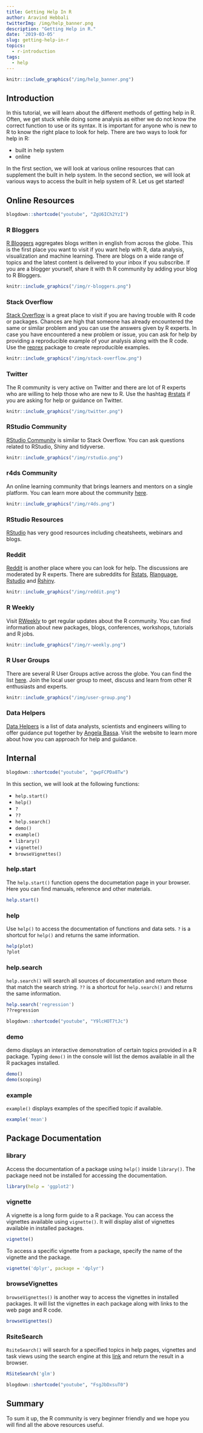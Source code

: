 ```yaml
---
title: Getting Help In R
author: Aravind Hebbali
twitterImg: /img/help_banner.png
description: "Getting Help in R."
date: '2019-03-05'
slug: getting-help-in-r
topics:
  - r-introduction
tags:
  - help
---
```


```r
knitr::include_graphics("/img/help_banner.png")
```

## Introduction

In this tutorial, we will learn about the different methods of getting help in R. 
Often, we get stuck while doing some analysis as either we do not know the 
correct function to use or its syntax. It is important for anyone who is new 
to R to know the right place to look for help. There are two ways to look for 
help in R:

- built in help system
- online

In the first section, we will look at various online resources that can 
supplement the built in help system. In the second section, we will look at 
various ways to access the built in help system of R. Let us get started!

## Online Resources

```r
blogdown::shortcode("youtube", "ZgU6ICh2YzI")
```

### R Bloggers

[R Bloggers](https://www.r-bloggers.com/) aggregates blogs written in english from across the globe. This is the first place you want to visit if you want help with R, data analysis, visualization and machine learning. There are blogs on a wide range of topics and the latest content is delivered to your inbox if you subscribe. If you are a blogger yourself, share it with th R community by adding your blog to R Bloggers.

```r
knitr::include_graphics("/img/r-bloggers.png")
```

### Stack Overflow

[Stack Overflow](https://stackoverflow.com/questions/tagged/r) is a great place to visit if you are having trouble with R code or packages. Chances are high that someone has already encountered the same or similar problem and you can use the answers given by R experts. In case you have encountered a new problem or issue, you can ask for help by providing a reproducible example of your analysis along with the R code. Use the [reprex](http://reprex.tidyverse.org/) package to create reproducible examples. 

```r
knitr::include_graphics("/img/stack-overflow.png")
```

### Twitter

The R community is very active on Twitter and there are lot of R experts who are willing to help those who are new to R. Use the hashtag [#rstats](https://twitter.com/search?q=%23rstats) if you are asking for help or guidance on Twitter.

```r
knitr::include_graphics("/img/twitter.png")
```

### RStudio Community

[RStudio Community](https://community.rstudio.com/) is similar to Stack Overflow. You can ask questions
related to RStudio, Shiny and tidyverse.

```r
knitr::include_graphics("/img/rstudio.png")
```

### r4ds Community

An online learning community that brings learners and mentors on a single platform. You can learn more about the
community [here](http://www.rfordatasci.com/).

```r
knitr::include_graphics("/img/r4ds.png")
```

### RStudio Resources

[RStudio](https://resources.rstudio.com/) has very good resources including cheatsheets, webinars and blogs. 

### Reddit

[Reddit](https://www.reddit.com/r/rstats/) is another place where you can look for help. The discussions are moderated by R experts. There are subreddits for [Rstats](https://www.reddit.com/r/rstats/), [Rlanguage](https://www.reddit.com/r/Rlanguage/), [Rstudio](https://www.reddit.com/r/rshiny/) and [Rshiny](https://www.reddit.com/r/RStudio/).

```r
knitr::include_graphics("/img/reddit.png")
```

### R Weekly

Visit [RWeekly](https://rweekly.org/) to get regular updates about the R community. You can find information about new packages, blogs, conferences, workshops, tutorials and R jobs. 

```r
knitr::include_graphics("/img/r-weekly.png")
```

### R User Groups

There are several R User Groups active across the globe. You can find the list [here](https://jumpingrivers.github.io/meetingsR/r-user-groups.html). Join the local user group to meet, discuss and learn from other R enthusiasts and experts.

```r
knitr::include_graphics("/img/user-group.png")
```

### Data Helpers

[Data Helpers](http://www.datahelpers.org/) is a list of data analysts, scientists and engineers willing to offer guidance put together by [Angela Bassa](https://twitter.com/AngeBassa/). Visit the website to learn more about how you can approach for help and guidance.

## Internal

```r
blogdown::shortcode("youtube", "gwpFCPDa8Tw")
```

In this section, we will look at the following functions:

- `help.start()`
- `help()`
- `?`
- `??`
- `help.search()`
- `demo()`
- `example()`
- `library()`
- `vignette()`
- `browseVignettes()`

### help.start

The `help.start()` function opens the documetation page in your browser. Here you can find manuals, reference and other materials.

```r
help.start()
```

### help

Use `help()` to access the documentation of functions and data sets. `?` is a shortcut for `help()` and returns the same information.

```r
help(plot)
?plot
```

### help.search

`help.search()` will search all sources of documentation and return those that match the search string. `??` is a shortcut for `help.search()` and returns the same information.

```r
help.search('regression')
??regression
```

```r
blogdown::shortcode("youtube", "Y9lcHOT7tJc")
```

### demo

demo displays an interactive demonstration of certain topics provided in a R package. Typing `demo()` in the console will list the demos available in all the R packages installed.

```r
demo()
demo(scoping)
```

### example

`example()` displays examples of the specified topic if available.

```r
example('mean')
```

## Package Documentation

### library

Access the documentation of a package using `help()` inside `library()`. The package need not be installed for accessing the documentation.

```r
library(help = 'ggplot2')
```

### vignette

A vignette is a long form guide to a R package. You can access the vignettes available using `vignette()`. It will display  alist of vignettes available in installed packages.

```r
vignette()
```

To access a specific vignette from a package, specify the name of the vignette and the package.

```r
vignette('dplyr', package = 'dplyr')
```

### browseVignettes

`browseVignettes()` is another way to access the vignettes in installed packages. It will list the vignettes in each package along with links to the web page and R code.

```r
browseVignettes()
```

### RsiteSearch

`RsiteSearch()` will search for a specified topics in help pages, vignettes and task views using the search engine at this  [link](http://search.r-project.org/) and return the result in a browser. 

```r
RSiteSearch('glm')
```

```r
blogdown::shortcode("youtube", "FsgJbDxsuT0")
```

## Summary

To sum it up, the R community is very beginner friendly and we hope you will
find all the above resources useful.